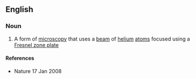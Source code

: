 ==English==

===Noun===
{{en-noun|-}}

# A form of [[microscopy]] that uses a [[beam]] of [[helium]] [[atom]]s focused using a [[Fresnel zone plate]]

====References====
* Nature 17 Jan 2008